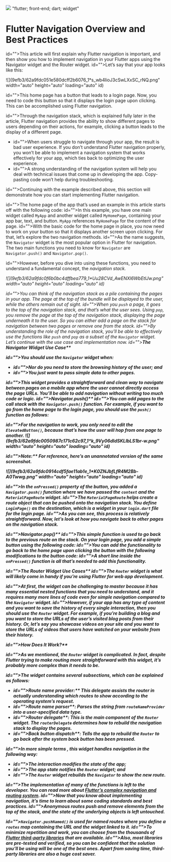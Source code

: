 ![](https://uploads-ssl.webflow.com/6143afec68f555387049efb3/62ed725352cca71229c67d1d_flutter_nav.png)
"flutter; front-end; dart; widget"
# Flutter Navigation Overview and Best Practices
> 

id="">This article will first explain why Flutter navigation is important, and then show you how to implement navigation in your Flutter apps using the Navigator widget and the Router widget.
id="">Let’s say that your app looks like this:

![](9efb3/62a9fdc051e580dcff2b6076_1*s_wb4IioJ3cSwLXxSC_rNQ.png" width="auto" height="auto" loading="auto" id)

id="">This home page has a button that leads to a login page. Now, you need to code this button so that it displays the login page upon clicking. This can be accomplished using Flutter navigation.

id="">Through the navigation stack, which is explained fully later in the article, Flutter navigation provides the ability to show different pages to users depending on their actions, for example, clicking a button leads to the display of a different page.
- id="">When users struggle to navigate through your app, the result is bad user experience. If you don’t understand Flutter navigation properly, you won’t be able to implement a navigation system that works effectively for your app, which ties back to optimizing the user experience.
- id="">A strong understanding of the navigation system will help you deal with technical issues that come up in developing the app. Copy-pasting code won’t help during troubleshooting.

id="">Continuing with the example described above, this section will demonstrate how you can start implementing Flutter navigation.

id="">The home page of the app that’s used an example in this article starts off with the following code:
id="">In this example, you have one main widget called `MyApp` and another widget called `MyHomePage`, containing your app bar, text, and button. `MyApp` references `MyHomePage` for the content of the page.
id="">With the basic code for the home page in place, you now need to work on your button so that it displays another screen upon clicking. For that, let’s explore the two navigation methods.
id="">As the name suggests, the `Navigator` widget is the most popular option in Flutter for navigation. The two main functions you need to know for `Navigator` are `Navigator.push()` and `Navigator.pop()`.

id="">However, before you dive into using these functions, you need to understand a fundamental concept, the <em id="">navigation stack.

![](9efb3/62a9fdc0f6b0bc4dffbea779_1*Uu28CVd_AwENXl6WbEtlJw.png" width="auto" height="auto" loading="auto" id)

id="">You can think of the navigation stack as a pile containing the pages in your app. The page at the top of the bundle will be displayed to the user, while the others remain out of sight.
id="">When you `push` a page, it goes to the top of the navigation stack, and that’s what the user sees. Using `pop`, you remove the page at the top of the navigation stack, displaying the page underneath it to the user. So you can either add a page on the stack for navigation between two pages or remove one from the stack.
id="">By understanding the role of the navigation stack, you’ll be able to effectively use the functions like `push` and `pop` as a subset of the `Navigator` widget. Let’s continue with the use case and implementation now.
id=""><strong id="">The Navigator Widget Use Case**

id="">You should use the `Navigator` widget when:
- id="">Nor do you need to store the browsing history of the user; and
- id="">You just want to pass simple data to other pages.

id="">This widget provides a straightforward and clean way to navigate between pages on a mobile app where the user cannot directly access the page URLs. You’ll be able to add navigation without writing too much code or logic.
id=""><strong id="">Navigator.push()**
id="">You can add pages to the call stack with the `Navigator.push()` function. For example, if you want to go from the home page to the login page, you should use the `push()` function as follows:

id="">For the navigation to work, you only need to edit the `ElevatedButton()`, because that’s how the user will hop from one page to another.
![](9efb3/62a9fdc0050987c171c62c97_1*k_9Vy06dIdSKLlbLS1br-w.png" width="auto" height="auto" loading="auto" id)

id=""><strong id="">Note:** For reference, here’s an unannotated version of the same screenshot.

![](9efb3/62a9fdc0914cdf5fae11ab1e_1*K0ZNJbfLfR4M2Bb-A0Twwg.png" width="auto" height="auto" loading="auto" id)

id="">In the `onPressed()` property of the button, you added a `Navigator.push()` function where we have passed the `context` and the `MaterialPageRoute` widget.
id="">The `MaterialPageRoute` helps create a route object that can be pushed onto the navigation stack. You define `LoginPage()` as the destination, which is a widget in your `login.dart` file for the login page.
id="">As you can see, this process is relatively straightforward. Now, let’s look at how you navigate back to other pages on the navigation stack.

id=""><strong id="">Navigator.pop()**
id="">This simple function is used to go back to the previous route on the stack. On your login page, you add a simple button using the following code:
id="">You can add the functionality to go back to the home page upon clicking the button with the following modifications to the button code:
id="">A short line inside the `onPressed()` function is all that’s needed to add this functionality.

id=""><strong id="">The Router Widget Use Cases**
id="">The `Router` widget is what will likely come in handy if you’re using Flutter for web app development.

id="">At first, the widget can be challenging to master because it has many essential nested functions that you need to understand, and it requires many more lines of code even for simple navigation compared to the `Navigator` widget.
id="">However, if your app has any type of content and you want to save the history of every single interaction, then you should use the `Router` widget. For example, if you’re building a blog and you want to store the URLs of the user’s visited blog posts from their history. Or, let’s say you showcase videos on your site and you want to store the URLs of videos that users have watched on your website from their history.

id=""><strong id="">How Does It Work?**

id="">As we mentioned, the `Router` widget is complicated. In fact, despite Flutter trying to make routing more straightforward with this widget, it’s probably more complex than it needs to be.

id="">The widget contains several subsections, which can be explained as follows:
- id=""><strong id="">Route name provider:** This delegate assists the router in actually understanding which routes to show according to the operating system’s request.
- id=""><strong id="">Route name parser**: Parses the string from `routeNameProvider` into a user-specified data type.
- id=""><strong id="">Router delegate**: This is the main component of the `Router` widget. The `routerDelegate` determines how to rebuild the navigation stack to display the pages.
- id=""><strong id="">Back button dispatch**: Tells the app to rebuild the `Router` to go back after the system back button has been pressed.

id="">In more simple terms , this widget handles navigation in the following way:
- id="">The interaction modifies the state of the app;
- id="">The app state notifies the `Router` widget; and
- id="">The `Router` widget rebuilds the `Navigator` to show the new route.

id="">The implementation of many of the functions is left to the developer. You can read more about <a href="https://medium.com/flutter/learning-flutters-new-navigation-and-routing-system-7c9068155ade" target="_blank">Flutter’s complex navigation and routing system</a>.
id="">Now that you know about implementing navigation, it’s time to learn about some coding standards and best practices.
id="">Anonymous routes push and remove elements from the top of the stack, and the state of the underlying objects is left untouched.

id="">`Navigator.pushNamed()` is used for named routes where you define a `routes` map containing the URL and the widget linked to it.
id="">To minimize repetition and work, you can choose from the thousands of <a href="https://pub.dev" target="_blank">Flutter third-party libraries</a> that are available.
id="">Also, most libraries are pre-tested and verified, so you can be confident that the solution you’ll be using will be one of the best ones. Apart from saving time, third-party libraries are also a huge cost saver.

